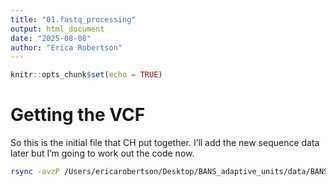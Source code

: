 ```yaml
---
title: "01.fastq_processing"
output: html_document
date: "2025-08-08"
author: "Erica Robertson"
---
```


```r
knitr::opts_chunk$set(echo = TRUE)
```

# Getting the VCF
So this is the initial file that CH put together. I'll add the new sequence data later but I'm going to work out the code now.

```bash
rsync -avzP /Users/ericarobertson/Desktop/BANS_adaptive_units/data/BANS.ds6x.pass-maf-0.05.SNP.above4x..maxmiss.8.recode.vcf.gz ericacnr@colostate.edu@login.rc.colorado.edu:/scratch/alpine/ericacnr@colostate.edu/BANS
```

